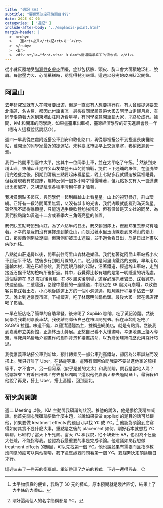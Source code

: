 ```yaml
---
title: "週記（三）"
subtitle: "要趕緊決定碩論題目才行"
date: 2025-02-08
categories: [ "週記" ]
include-after-body: "../emphasis-point.html"
margin-header: |
  >  <ruby>
  >    週<rt>ㄓㄡ</rt>記<rt>ㄐㄧˋ</rt>
  >  </ruby>
  >  <br>
  >  <div style="font-size: 0.8em">當週隨手寫下的流水帳。</div>
---
```


從小就反覆地受[脂漏性皮膚炎](https://zh.wikipedia.org/zh-tw/%E8%84%82%E6%BA%A2%E6%80%A7%E7%9A%AE%E7%82%8E)困擾，症狀包括臉、頭皮、胸口會大面積地泛紅、脫屑。每當壓力大、心情糟糕時，總覺得特別嚴重。這週以惡劣的皮膚狀況開始。

## 阿里山

去年研究室就有人在喊著要出遊，但是一直沒有人想要排行程。有人曾經提過要去北海道、名古屋，都因此付諸東流。最後有同學願意帶大家去阿里山走眠月線，有同學要領著大家到東埔山莊附近看星星，有同學樂意開車載大家，才終於成行。據聞，KM 和開車的同學說，如果這臺車出車禍，臺灣經濟學界的研究進展會慢一年（哪有人這樣說話說話😓）。

週四一早我從住處附近搭公車到安和敦化路口，再從那裡搭公車到捷運長庚醫院站，離開車的同學家最近的捷運站。未料臺北市區早上交通壅塞，我稍微遲到一些。

我們一路開車到臺中太平，接其中一位同學上車，並在太平吃了午飯。^[太平物價真的便宜，我點了 60 元的櫛瓜，原本預期就是幾片圓切，結果上了大半條的大櫛瓜。] 然後到東埔山莊。東埔山莊是許多山友攀登玉山的前哨戰，提供上下通鋪的床位。在盥洗並用完晚餐之後，預期到清晨三點要起床看星星，晚上七點多我就鑽進被窩裡睡覺。但我發現我有點認床，輾轉反側一個多小時才慢慢睡著，但九點多又有人一直進進出出而醒來，又胡思亂想各種事情到午夜才睡著。

我凌晨兩點多起床，與同學們一起到麟趾山上看星星。山上的視野很好，群山環繞。正好有一段時間萬里無雲，又沒有城市的光害，我們肉眼就能看到滿天繁星。雖然我不認得幾顆星，只能透過手機軟體勉強辨認，但有個曾是天文社的同學，為我們指點諸如黃道十二宮或春季大三角等亮星的位置。

我們快五點時回到山莊，為了六點半的日出，我又躺回床上，但翻來覆去都沒有睡著。不幸的是我們沒有選擇走到麟趾山，而是沿著水里玉山線走到東埔山的登山口，那裏西側開放遼闊，但東側卻被玉山遮擋，並不適合看日出，於是日出計畫以失敗作結。

八點從山莊退房以後，開車前往阿里山森林遊樂區。我們接著從阿里山車站搭小火車到沼平車站，然後步行到眠月線的入口。眠月線是阿里山鐵路的支線，早年用以運輸木材，現在已經停駛。我們從眠月線的起點，沿著鐵道，經過塔山車站，走到接近石猴車站的檢哨所後折返。其中，我覺得比較有趣的是第一明隧道的坍落處。這個隧道在 921 震災後興建，在 88 風災後崩塌，遊客必須抓著岩壁、踩著鋼筋，快速通過。二號隧道，路線中最長的一座隧道，中段也在 88 風災時崩塌，以致遊客只能踩著土石，小心地從隧道上方的一個小洞通過。眠月線行程幾乎佔去一整天。晚上到達嘉義市區，下榻飯店，吃了林聰明沙鍋魚頭。最後大家一起在飯店裡喝了點酒。

一早在飯店吃了簡單的自助早餐。後來喝了 Supiido 咖啡，吃了黃記涼麵。然後同學將我載到嘉義車站，我便離開隊伍自己在市區閒晃去。我在車站附近吃了 SAGAS 拉麵。味道不錯，以雞清湯麵為主，據稱是網美店，就是有點貴。然後我到嘉義市立美術館，正逢林玉山特展。正愁自己看不太懂畫時，幸運地遇上館內導覽。導覽員熱情地介紹畫作的創作背景和繪畫技法，以及館舍建築的歷史與設計巧思。

我從嘉義車站搭公車到新埤，預計轉乘另一部公車到高鐵站，卻因為公車誤點而沒搭上。我只好叫了 Uber，在路邊等車。這時有個<ruby>阿<rt>a</rt>伯<rt>peh</rt></ruby>問我要不要站進他家的騎樓等車，才不會冷。另一個<ruby>阿<rt>a</rt>桑<rt>sáng</rt></ruby>（似乎是他的太太）和我閒聊，問我是當地人嗎？從哪裡來？有看日出嗎？有去奮起湖嗎？還說他們嘉義人都去過阿里山。最後我和他說了再見，搭上 Uber，搭上高鐵，回到臺北。

## 研究與閱讀

週二 Meeting 以後，KM 主動問我碩論的狀況。據他的說法，他是想給我精神喊話。他首先關心我碩論要做什麼主題，並說如果要做 applied 的題目的話可以跟他，如果要做 treatment effects 的題目可以找 YC 或 YC。^[剛好這兩個人的名字簡稱都是 YC。] 他認為碩論到底寫得如何其實不是什麼大事，重點是之後的 placement 如何。剛好我本就想找 YC 聊聊，已經約了當天下午見面。當天 YC 和我說，他不缺兼任 RA，也因為不在臺大任職，不能指導我。他認為我最重要的事是完成碩論。他建議如果我想做 treatment effects 的題目，可以先找第一個 YC。他也說如果有需要而且指導教授同意的話可以與他聊聊。我下週應該要問問看第一個 YC。要趕緊決定碩論題目才行。

這週三去了一整天的衛福部。重新整理了之前的程式。下週一還得再去。😔